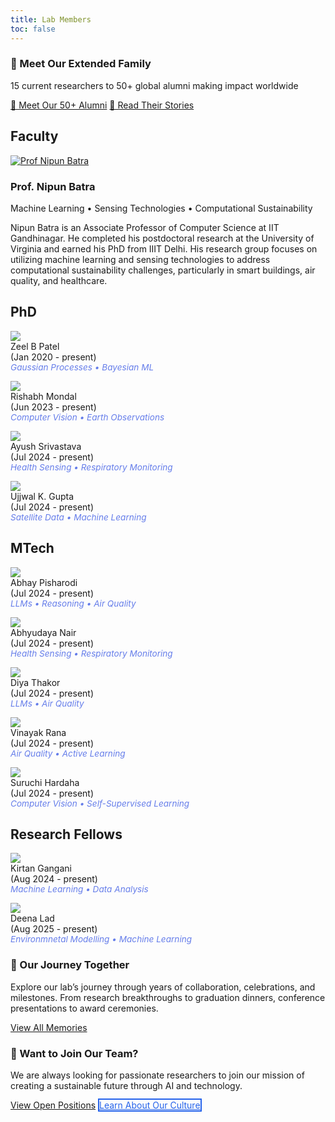 ```yaml
---
title: Lab Members
toc: false
---
```



<div class="alumni-banner">
<h3>🌟 Meet Our Extended Family</h3>
<p>15 current researchers to 50+ global alumni making impact worldwide</p>
<a href="alumni.qmd" class="alumni-btn">👥 Meet Our 50+ Alumni</a>
<a href="experiences.qmd" class="alumni-btn">📖 Read Their Stories</a>
</div>

## Faculty

<div class="faculty-section">
<div class="faculty-image">
<a href="https://nipunbatra.github.io">
<img src="https://nipunbatra.github.io/images/nipun.jpg" class="cropped-image" alt="Prof Nipun Batra">
</a>
</div>
<div class="faculty-content">
<h3>Prof. Nipun Batra</h3>
<div class="research-keywords">Machine Learning • Sensing Technologies • Computational Sustainability</div>
<p>Nipun Batra is an Associate Professor of Computer Science at IIT Gandhinagar. He completed his postdoctoral research at the University of Virginia and earned his PhD from IIIT Delhi. His research group focuses on utilizing machine learning and sensing technologies to address computational sustainability challenges, particularly in smart buildings, air quality, and healthcare.</p>
</div>
</div>

## PhD 

::: {layout-ncol=4}

<a href="https://patel-zeel.github.io">
  <img src="https://patel-zeel.github.io/images/profile_crop.png" class="cropped-image"><br/>
</a>
<span>Zeel B Patel<br/>(Jan 2020 - present)<br/><em style="color: #667eea; font-size: 0.85rem;">Gaussian Processes • Bayesian ML</em></span>

<a href="https://rishabh-mondal.github.io">
  <img src="https://rishabh-mondal.github.io/profile.jpeg" class="cropped-image"><br/>
</a>
<span>Rishabh Mondal<br/>(Jun 2023 - present)<br/><em style="color: #667eea; font-size: 0.85rem;">Computer Vision • Earth Observations</em></span>

<a href="https://ayushshrivstava.github.io/">
  <img src="images/members/Ayush.jpg" class="cropped-image"><br/>
</a>
<span>Ayush Srivastava<br/>(Jul 2024 - present)<br/><em style="color: #667eea; font-size: 0.85rem;">Health Sensing • Respiratory Monitoring</em></span>

<a href="">
  <img src="images/members/Ujjwal.jpg" class="cropped-image"><br/>
</a>
<span>Ujjwal K. Gupta<br/>(Jul 2024 - present)<br/><em style="color: #667eea; font-size: 0.85rem;">Satellite Data • Machine Learning</em></span>

:::

## MTech

::: {layout-ncol=4}


<img src="images/members/Abhay.jpg" class="cropped-image"><br/>
<span>Abhay Pisharodi<br/>(Jul 2024 - present)<br/><em style="color: #667eea; font-size: 0.85rem;">LLMs • Reasoning • Air Quality</em></span>

<img src="images/members/Abhyudaya.jpg" class="cropped-image"><br/>
<span>Abhyudaya Nair<br/>(Jul 2024 - present)<br/><em style="color: #667eea; font-size: 0.85rem;">Health Sensing • Respiratory Monitoring</em></span>

<img src="images/members/Diya.png" class="cropped-image"><br/>
<span>Diya Thakor<br/>(Jul 2024 - present)<br/><em style="color: #667eea; font-size: 0.85rem;">LLMs • Air Quality</em></span>

<img src="images/members/Vinayak.jpg" class="cropped-image"><br/>
<span>Vinayak Rana<br/>(Jul 2024 - present)<br/><em style="color: #667eea; font-size: 0.85rem;">Air Quality • Active Learning</em></span>

<img src="images/members/Suruchi.jpg" class="cropped-image"><br/>
<span>Suruchi Hardaha<br/>(Jul 2024 - present)<br/><em style="color: #667eea; font-size: 0.85rem;">Computer Vision • Self-Supervised Learning</em></span>

:::

## Research Fellows

::: {layout-ncol=4}

<img src="https://via.placeholder.com/200x200/f3f4f6/6b7280?text=KG" class="cropped-image"><br/>
<span>Kirtan Gangani<br/>(Aug 2024 - present)<br/><em style="color: #667eea; font-size: 0.85rem;">Machine Learning • Data Analysis</em></span>

<img src="images/members/deena.jpg" class="cropped-image"><br/>
<span>Deena Lad<br/>(Aug 2025 - present)<br/><em style="color: #667eea; font-size: 0.85rem;">Environmnetal Modelling • Machine Learning</em></span>

:::

<div class="compact-section">
<h3>📸 Our Journey Together</h3>
<p>Explore our lab's journey through years of collaboration, celebrations, and milestones. From research breakthroughs to graduation dinners, conference presentations to award ceremonies.</p>
<a href="memories.qmd" class="hero-btn primary">View All Memories</a>
</div>

<div class="members-join-section">
<h3>🚀 Want to Join Our Team?</h3>
<p>We are always looking for passionate researchers to join our mission of creating a sustainable future through AI and technology.</p>
<a href="openings.qmd" class="join-btn">View Open Positions</a>
<a href="lab_culture.qmd" class="join-btn" style="background: transparent; color: #2563eb; border: 2px solid #2563eb;">Learn About Our Culture</a>
</div>
